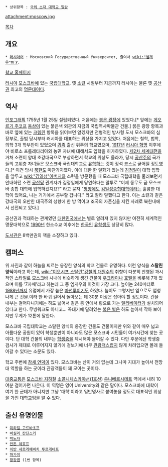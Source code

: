  * 상위항목 : [[국외 소재 대학교 일람]]

attachment:moscow.jpg

[[목차]]

== 개요 ==
 * [[러시아어]] : Московский Государственный Университет, 줄여서 [[wiki:"엠게우"МГУ]].
[http://www.msu.ru/ 학교 홈페이지]

[[러시아]] [[모스크바]]에 있는 [[국립대학교]]. 옛 [[소련]] 시절부터 지금까지 러시아는 물론 옛 [[공산권]] 최고의 [[명문대]]이다.

== 역사 ==
[http://russiafocus.co.kr/multimedia/infographics/2015/01/25/46489.html 인포그래픽]
1755년 1월 25일 설립되었다. 처음에는 [[붉은 광장]]에 있었다.[* 앞에는 [[게오르기 주코프]] [[동상]]이 있는 붉은색 외관의 지금의 국립역사박물관 건물.] 붉은 광장 항목과 바로 옆에 있는 [[크렘린]] 항목을 읽어보면 알겠지만 전형적인 방사형 도시 모스크바의 심장부로, 출범 당시부터 러시아를 대표하는 위상을 가지고 있었다. 처음에는 철학, 법학, 의학 3개 학부만이 있었으며 [[귀족]] 출신 위주의 학교였으며, [[1917년]] [[러시아 혁명]] 이후에야 비로소 프롤레타리아와 농민 자녀에 대해서도 입학을 허가하였다. [[제2차 세계대전]]을 거쳐 소련이 양대 초강대국으로 부상하면서 학교의 위상도 올라가, 당시 [[공산주의]] 국가들의 고위층 자녀들은 모스크바 국립대학교로 [[유학]]하는 것이 정석 코스로 굳어질 정도였다.[* 이건 당시 [[북한]]도 마찬가지였다. 이에 대한 한 일화가 있는데 [[김정일]]이 대학 입학을 앞두고 [[wiki:"김일성"아버지]]와 소련을 방문했을 때 모스크바 국립대학을 둘러보면서 안내하던 소련 [[공산당]] 관계자가 김정일에게 당연하다는 말투로 "이제 동무도 곧 모스크바 종합 대학에 입학하겠지요?" 라고 묻자 "[[평양]]에도 [[김일성종합대학]]이라는 훌륭한 대학이 있어요, 나는 거기에서 공부할 겁니다." 라고 잘라 말했다고 한다. 이는 소련과 같은 강대국의 오만한 대국주의 성향에 한 방 먹이고 조국의 자존심을 지킨 사례로 북한내에서 선전되고 있다.]

공산권과 적대하는 관계였던 [[대한민국]]에서는 별로 알려져 있지 않지만 여전히 세계적인 명문대학으로 [[1990년]] 한소수교 이후에는 [[한국인]] [[유학생]]도 상당히 많다.

[[도서관]]은 8백만권의 책을 소장하고 있다.

== 캠퍼스 ==
위 사진과 같이 하늘을 찌르는 웅장한 양식의 학교 건물로 유명하다. 이런 양식을 '''스탈린 양식'''이라고 하는데, [[wiki:"이오시프 스탈린"강철의 대원수]]의 취향이 다분히 반영된 과시적인 스타일로 모스크바 시내에 비슷하게 생긴 건물이 [[우크라이나]] [[호텔]]을 비롯해 7개 있으며 이를 '7자매'라고 하는데 그 중 엠게우의 이것이 가장 크다. 높이는 240미터로 [[1988년]]까지 유럽에서 가장 높은 [[마천루]]이기도 하였다. 높이도 그렇지만 옆으로도 엄청나게 큰 건물.이라 한 바퀴 걸어서 돌아보는 데 30분 이상은 잡아야 할 정도이다. 건물 내부는 걸어다니기에는 하도 넓어서 같은 층 안에서 횡으로 가는 [[엘리베이터]]가 설치되어 있다고 한다. 무빙워크도 아니고... 꼭대기에 달려있는 [[붉은 별]]은 하도 높아서 작아 보이지만 무게가 12톤에 달한다.

모스크바 국립대학교는 스탈린 양식의 웅장한 건물도 건물이지만 위와 같이 매우 넓고 아름다운 공원이 있어 학생뿐만이 아니라도 많은 모스크바 시민들이 여가시간에 찾는 곳이다. 단 대학 건물의 내부는 [[학생증]]을 제시해야 들어갈 수 있다. 다만 후문에선 학생증 검사가 제대로 이루어지지 않기에 겉보기에 너무 [[관광객]]스럽지 않게 차려입으면 몰래 들어갈 수 있다는 소문도 있다. 

학교 주변에 [[참새 언덕]]이 있다. 모스크바는 산이 거의 없는데 그나마 지대가 높아서 전망대 역할을 하는 곳이라 관광객들이 꽤 모이는 곳이다.

[[대중교통]]은 [[모스크바 지하철]] [[소콜니체스카야선]]([[1호선]]) [[우니베르시테트]] 역에서 내려 10여분 걸어가면 나온다. 이 역명은 영어 University와 같은 말이다. 모스크바에 대학이 여기 한 군데가 아니지만 그냥 '대학'이라고 일반명사로 붙여놓을 정도로 대표적인 위상을 가진 대학교임을 알 수 있다.

== 출신 유명인물 ==
 * [[미하일 고르바초프]]
 * [[바실리 칸딘스키]]
 * [[박노자]]
 * [[안톤 체호프]]
 * [[이반 세르게예비치 투르게네프]]
 * [[허가이]]
 * [[황장엽]] (1번 항목)
